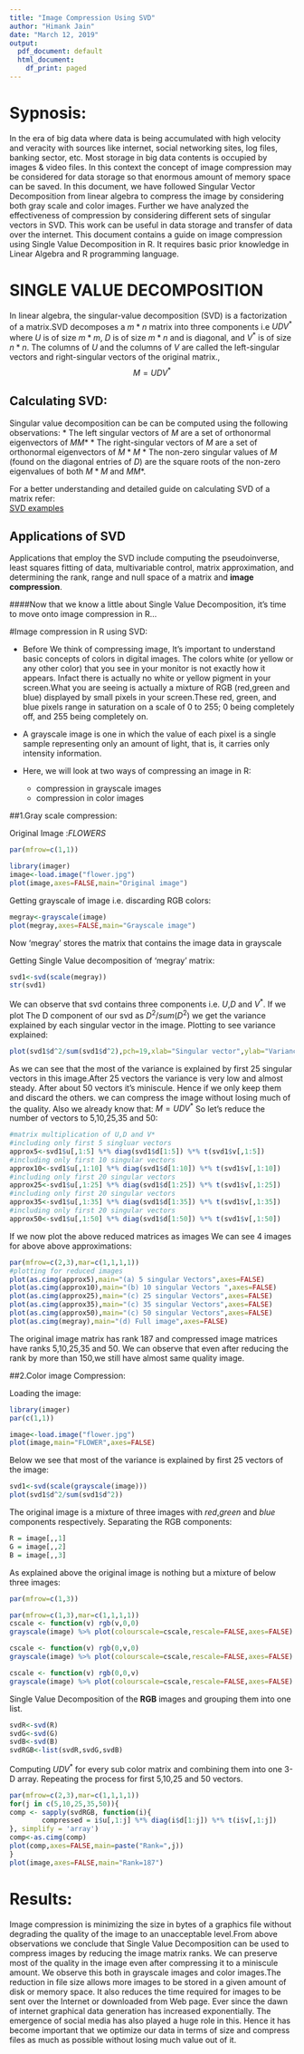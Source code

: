 ```yaml
---
title: "Image Compression Using SVD"
author: "Himank Jain"
date: "March 12, 2019"
output:
  pdf_document: default
  html_document:
    df_print: paged
---
```


# Sypnosis:

In the era of big data where data is being accumulated with high velocity and veracity with sources like internet, social networking sites, log files, banking sector, etc. Most storage in big data contents is occupied by images & video files. In this context the concept of image compression may be considered for data storage so that enormous amount of memory space can be saved. In this document, we have followed Singular Vector Decomposition from linear algebra to compress the image by considering both gray scale and color images. Further we have analyzed the effectiveness of compression by considering different sets of singular vectors in SVD. This work can be useful in data storage and transfer of data over the internet.
This document contains a guide on image compression using Single Value Decomposition in R. It requires basic prior knowledge in Linear Algebra and R programming language.

# SINGLE VALUE DECOMPOSITION

In linear algebra, the singular-value decomposition (SVD) is a factorization of a matrix.SVD decomposes a $m*n$ matrix into three components i.e $UDV^*$ where $U$ is of size $m*m$, $D$ is of size $m*n$ and is diagonal, and $V^*$ is of size $n*n$. The columns of $U$ and the columns of $V$ are called the left-singular vectors and right-singular vectors of the original matrix.,$$M = UDV^*$$

## Calculating SVD:

Singular value decomposition can be can be computed using the following observations:
* The left singular vectors of $M$ are a set of orthonormal eigenvectors of $MM*$
* The right-singular vectors of $M$ are a set of orthonormal eigenvectors of $M*M$
* The non-zero singular values of $M$ (found on the diagonal entries of $D$) are the square roots of the non-zero eigenvalues of both $M*M$ and $MM*$.

For a better understanding and detailed guide on calculating SVD of a matrix refer:  
[SVD examples](https://en.wikipedia.org/wiki/Singular_value_decomposition#Example)

## Applications of SVD

Applications that employ the SVD include computing the pseudoinverse, least squares fitting of data, multivariable control, matrix approximation, and determining the rank, range and null space of a matrix
and **image compression**.

####Now that we know a little about Single Value Decomposition, it's time to move onto image compression in R...

#Image compression in R using SVD:

* Before We think of compressing image, It's important to understand basic concepts of colors in digital images.
The colors white (or yellow or any other color) that you see in your monitor is not exactly how it appears. Infact there is actually no white or yellow pigment in your screen.What you are seeing is actually a mixture of RGB (red,green and blue) displayed by small pixels in your screen.These red, green, and blue pixels range in saturation on a scale of 0 to 255; 0 being completely off, and 255 being completely on.
* A grayscale image is one in which the value of each pixel is a single sample representing only an amount of light, that is, it carries only intensity information.

* Here, we will look at two ways of compressing an image in R:
  + compression in grayscale images
  + compression in color images
 
##1.Gray scale compression:

Original Image :*FLOWERS*
```r
par(mfrow=c(1,1))
```

```r
library(imager)
image<-load.image("flower.jpg")
plot(image,axes=FALSE,main="Original image")
```
Getting grayscale of image i.e. discarding RGB colors:
```r
megray<-grayscale(image)
plot(megray,axes=FALSE,main="Grayscale image")
```

Now 'megray' stores the matrix that contains the image data in grayscale

Getting Single Value decomposition of 'megray' matrix:
```r
svd1<-svd(scale(megray))
str(svd1)
```
We can observe that svd contains three components i.e. $U$,$D$ and $V^*$.
If we plot The D component of our svd as $D^2/sum(D^2)$ we get the variance explained by each singular vector in the image.
Plotting to see variance explained:
```r
plot(svd1$d^2/sum(svd1$d^2),pch=19,xlab="Singular vector",ylab="Variance explained")
```
As we can see that the most of the variance is explained by first 25 singular vectors in this image.After 25 vectors the variance is very low and almost steady. After about 50 vectors it's miniscule. Hence if we only keep them and discard the others. we can compress the image without losing much of the quality.
Also we already know that: $M = UDV^*$
So let's reduce the number of vectors to $5$,$10$,$25$,$35$ and $50$:
```r
#matrix multiplication of U,D and V*
#including only first 5 singluar vectors
approx5<-svd1$u[,1:5] %*% diag(svd1$d[1:5]) %*% t(svd1$v[,1:5])
#including only first 10 singular vectors
approx10<-svd1$u[,1:10] %*% diag(svd1$d[1:10]) %*% t(svd1$v[,1:10])
#including only first 20 singular vectors
approx25<-svd1$u[,1:25] %*% diag(svd1$d[1:25]) %*% t(svd1$v[,1:25])
#including only first 20 singular vectors
approx35<-svd1$u[,1:35] %*% diag(svd1$d[1:35]) %*% t(svd1$v[,1:35])
#including only first 20 singular vectors
approx50<-svd1$u[,1:50] %*% diag(svd1$d[1:50]) %*% t(svd1$v[,1:50])
```
If we now plot the above reduced matrices as images We can see 4 images for above above approximations:
```r
par(mfrow=c(2,3),mar=c(1,1,1,1))
#plotting for reduced images
plot(as.cimg(approx5),main="(a) 5 singular Vectors",axes=FALSE)
plot(as.cimg(approx10),main="(b) 10 singular Vectors ",axes=FALSE)
plot(as.cimg(approx25),main="(c) 25 singular Vectors",axes=FALSE)
plot(as.cimg(approx35),main="(c) 35 singular Vectors",axes=FALSE)
plot(as.cimg(approx50),main="(c) 50 singular Vectors",axes=FALSE)
plot(as.cimg(megray),main="(d) Full image",axes=FALSE)
```
The original image matrix has rank 187 and compressed image matrices have ranks 5,10,25,35 and 50.
We can observe that even after reducing the rank by more than 150,we still have almost same quality image.

##2.Color image Compression:

Loading the image:
```r
library(imager)
par(c(1,1))
```
```r
image<-load.image("flower.jpg")
plot(image,main="FLOWER",axes=FALSE)
```
Below we see that most of the variance is explained by first 25 vectors of the image:
```r
svd1<-svd(scale(grayscale(image)))
plot(svd1$d^2/sum(svd1$d^2))
```
The original image is a mixture of three images with *red*,*green* and *blue* components respectively.
Separating the RGB components:
```r
R = image[,,1]
G = image[,,2]
B = image[,,3]
```
As explained above the original image is nothing but a mixture of below three images:
```r
par(mfrow=c(1,3))
```

```r
par(mfrow=c(1,3),mar=c(1,1,1,1))
cscale <- function(v) rgb(v,0,0)
grayscale(image) %>% plot(colourscale=cscale,rescale=FALSE,axes=FALSE)

cscale <- function(v) rgb(0,v,0)
grayscale(image) %>% plot(colourscale=cscale,rescale=FALSE,axes=FALSE)

cscale <- function(v) rgb(0,0,v)
grayscale(image) %>% plot(colourscale=cscale,rescale=FALSE,axes=FALSE)
```
Single Value Decomposition of the **RGB** images and grouping them into one list.
```r
svdR<-svd(R)
svdG<-svd(G)
svdB<-svd(B)
svdRGB<-list(svdR,svdG,svdB)
```
Computing $UDV^*$ for every sub color matrix and combining them into one 3-D array.
Repeating the process for first 5,10,25 and 50 vectors.

        
```r
par(mfrow=c(2,3),mar=c(1,1,1,1))
for(j in c(5,10,25,35,50)){
comp <- sapply(svdRGB, function(i){
        compressed = i$u[,1:j] %*% diag(i$d[1:j]) %*% t(i$v[,1:j])
}, simplify = 'array')
comp<-as.cimg(comp)
plot(comp,axes=FALSE,main=paste("Rank=",j))
}
plot(image,axes=FALSE,main="Rank=187")
```

# Results:

Image compression is minimizing the size in bytes of a graphics file without degrading the quality of the image to an unacceptable level.From above observations we conclude that Single Value Decomposition can be used to compress images by reducing the image matrix ranks. We can preserve most of the quality in the image even after compressing it to a miniscule amount. We observe this both in grayscale images and color images.The reduction in file size allows more images to be stored in a given amount of disk or memory space. It also reduces the time required for images to be sent over the Internet or downloaded from Web page. Ever since the dawn of internet graphical data generation has increased exponentially. The emergence of social media has also played a huge role in this. Hence it has become important that we optimize our data in terms of size and compress files as much as possible without losing much value out of it. 